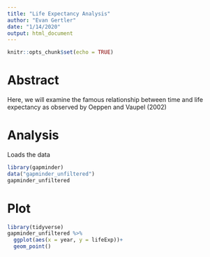 ```yaml
---
title: "Life Expectancy Analysis"
author: "Evan Gertler"
date: "1/14/2020"
output: html_document
---
```


```r
knitr::opts_chunk$set(echo = TRUE)
```

# Abstract
Here, we will examine the famous relationship between time and life expectancy as observed by Oeppen and Vaupel (2002)

# Analysis
Loads the data
```r
library(gapminder)
data("gapminder_unfiltered")
gapminder_unfiltered
```

# Plot
```r
library(tidyverse)
gapminder_unfiltered %>%
  ggplot(aes(x = year, y = lifeExp))+
  geom_point()
```


